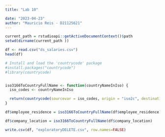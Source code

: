 ```yaml
---
title: "Lab 10"

date: "2023-04-23"
author: "Mauricio Reis - D21125621"
---
```


```r
current_path = rstudioapi::getActiveDocumentContext()$path 
setwd(dirname(current_path ))

df <- read.csv("ds_salaries.csv")
head(df)

```

```r
# Install and load the 'countrycode' package
#install.packages("countrycode")
#library(countrycode)


iso3166ToCountryFullName <- function(countryNameInIso) {
  iso_codes <- countryNameInIso

  return(countrycode(sourcevar = iso_codes, origin = "iso2c", destination = "country.name"))
}

df$employee_residence = iso3166ToCountryFullName(df$employee_residence)

df$company_location = iso3166ToCountryFullName(df$company_location)

write.csv(df, "exploratoryDELETE.csv", row.names=FALSE)

```

